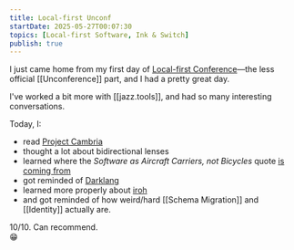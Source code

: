 ```yaml
---
title: Local-first Unconf
startDate: 2025-05-27T00:07:30
topics: [Local-first Software, Ink & Switch]
publish: true
---
```


I just came home from my first day of [Local-first Conference](https://www.localfirstconf.com/)—the less official [[Unconference]] part, and I had a pretty great day.

I've worked a bit more with [[jazz.tools]], and had so many interesting conversations.

Today, I:
- read [Project Cambria](https://www.inkandswitch.com/cambria/)
- thought a lot about bidirectional lenses
- learned where the _Software as Aircraft Carriers, not Bicycles_ quote [is coming from](https://2020.programming-conference.org/home/salon-2020)
- got reminded of [Darklang](https://darklang.com/)
- learned more properly about [iroh](https://github.com/n0-computer/iroh)
- and got reminded of how weird/hard [[Schema Migration]] and [[Identity]] actually are.

10/10.
Can recommend.  
😁
